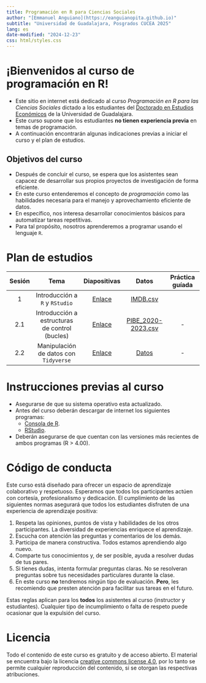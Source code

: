 ```yaml
---
title: Programación en R para Ciencias Sociales
author: "[Emmanuel Anguiano](https://eanguianopita.github.io)"
subtitle: "Universidad de Guadalajara, Posgrados CUCEA 2025"
lang: es
date-modified: "2024-12-23"
css: html/styles.css
---
```


# ¡Bienvenidos al curso de programación en R!

* Este sitio en internet está dedicado al curso _Programación en R para las Ciencias Sociales_ dictado a los estudiantes del [Doctorado en Estudios Económicos](https://deec.cucea.udg.mx/) de la Universidad de Guadalajara.
* Este curso supone que los estudiantes **no tienen experiencia previa** en temas de programación. 
* A continuación encontrarán algunas indicaciones previas a iniciar el curso y el plan de estudios. 


## Objetivos del curso

* Después de concluir el curso, se espera que los asistentes sean capacez de desarrollar sus propios proyectos de investigación de forma eficiente. 
* En este curso entenderemos el concepto de *programación* como las habilidades necesaria para el manejo y aprovechamiento eficiente de datos.
* En específico, nos interesa desarrollar conocimientos básicos para automatizar tareas repetitivas. 
* Para tal propósito, nosotros aprenderemos a programar usando el lenguaje `R`.


# Plan de estudios

| Sesión | Tema                | Diapositivas | Datos | Práctica guíada |
|:------:|:-------------------:|:------------:|:-----:|:---------------:|
| 1      |Introducción a `R` y `RStudio` | [Enlace](https://eanguianopita.github.io/docs/curso_R/Slides/01-Intro_R_noanswers.html){target="_blank"}     |[IMDB.csv](https://eanguianopita.github.io/docs/curso_R/Datos/IMDB.csv)|
| 2.1   | Introducción a estructuras de control (bucles) |  [Enlace](https://eanguianopita.github.io/docs/curso_R/Slides/02-Estructura_control_noanswers.html) | [PIBE_2020-2023.csv](https://eanguianopita.github.io/docs/curso_R/Datos/PIBE_2020-2023.csv) | - |
| 2.2  | Manipulación de datos con `Tidyverse` | [Enlace]()| [Datos](https://eanguianopita.github.io/docs/curso_R/Datos/Tidyverse.zip) | -|

# Instrucciones previas al curso

* Asegurarse de que su sistema operativo esta actualizado. 
* Antes del curso deberán descargar de internet los siguientes programas: 
  - [Consola de R](https://cran.r-project.org/).
  - [RStudio](https://posit.co/download/rstudio-desktop/). 
  
* Deberán asegurarse de que cuentan con las versiones más recientes de ambos programas (R > 4.00). 

# Código de conducta 

Este curso está diseñado para ofrecer un espacio de aprendizaje colaborativo y respetuoso. Esperamos que todos los participantes actúen con cortesía, profesionalismo y dedicación. El cumplimiento de las siguientes normas asegurará que todos los estudiantes disfruten de una experiencia de aprendizaje positiva:

1. Respeta las opiniones, puntos de vista y habilidades de los otros participantes. La diversidad de experiencias enriquece el aprendizaje. 
2. Escucha con atención las preguntas y comentarios de los demás. 
3. Participa de manera constructiva. Todos estamos aprendiendo algo nuevo. 
4. Comparte tus conocimientos y, de ser posible, ayuda a resolver dudas de tus pares. 
5. Si tienes dudas, intenta formular preguntas claras. No se resolveran preguntas sobre tus necesidades particulares durante la clase. 
6. En este curso **no** tendremos ningún tipo de evaluación. **Pero**, les recomiendo que presten atención para facilitar sus tareas en el futuro. 

Estas reglas aplican para los **todos** los asistentes al curso (instructor y estudiantes). Cualquier tipo de incumplimiento o falta de respeto puede ocasionar que la expulsión del curso. 


# Licencia

Todo el contenido de este curso es gratuito y de acceso abierto. El material se encuentra bajo la licencia  [creative commons license 4.0](https://creativecommons.org/licenses/by/4.0/), por lo tanto se permite cualquier reproducción del contenido, si se otorgan las respectivas atribuciones. 